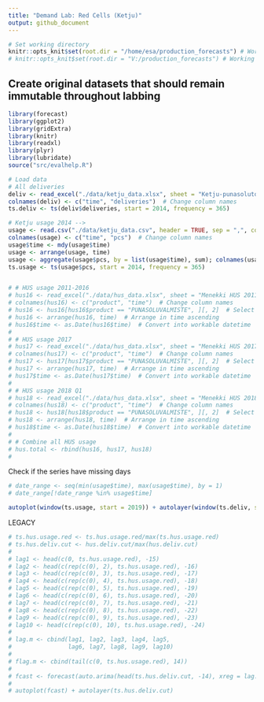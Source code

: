 ```yaml
---
title: "Demand Lab: Red Cells (Ketju)"
output: github_document
---
```


```r
# Set working directory
knitr::opts_knit$set(root.dir = "/home/esa/production_forecasts") # Working on Ubuntu
# knitr::opts_knit$set(root.dir = "V:/production_forecasts") # Working home
```

## Create original datasets that should remain immutable throughout labbing
```r
library(forecast)
library(ggplot2)
library(gridExtra)
library(knitr)
library(readxl)
library(plyr)
library(lubridate)
source("src/evalhelp.R")

# Load data
# All deliveries
deliv <- read_excel("./data/ketju_data.xlsx", sheet = "Ketju-punasolutoimitukset 2014-")[, c('Päivämäärä', 'Toimitukset')]
colnames(deliv) <- c("time", "deliveries")  # Change column names
ts.deliv <- ts(deliv$deliveries, start = 2014, frequency = 365)

# Ketju usage 2014 -->
usage <- read.csv("./data/ketju_data.csv", header = TRUE, sep = ",", colClasses=c("NULL", "NULL", "NULL", "NULL", "NULL", "NULL", "NULL", "NULL", NA, "NULL", NA))
colnames(usage) <- c("time", "pcs")  # Change column names
usage$time <- mdy(usage$time)
usage <- arrange(usage, time)
usage <- aggregate(usage$pcs, by = list(usage$time), sum); colnames(usage) <- c("time", "pcs")
ts.usage <- ts(usage$pcs, start = 2014, frequency = 365)


# # HUS usage 2011-2016
# hus16 <- read_excel("./data/hus_data.xlsx", sheet = "Menekki HUS 2011-2016")[, c('verituote_laatu', 'osastolle vientiaika')]
# colnames(hus16) <- c("product", "time")  # Change column names
# hus16 <- hus16[hus16$product == "PUNASOLUVALMISTE", ][, 2]  # Select only red cells and drop label column
# hus16 <- arrange(hus16, time)  # Arrange in time ascending
# hus16$time <- as.Date(hus16$time)  # Convert into workable datetime
# 
# # HUS usage 2017
# hus17 <- read_excel("./data/hus_data.xlsx", sheet = "Menekki HUS 2017")[, c('verituote_laatu', 'osastolle vientiaika')]
# colnames(hus17) <- c("product", "time")  # Change column names
# hus17 <- hus17[hus17$product == "PUNASOLUVALMISTE", ][, 2]  # Select only red cells and drop label column
# hus17 <- arrange(hus17, time)  # Arrange in time ascending
# hus17$time <- as.Date(hus17$time)  # Convert into workable datetime
# 
# # HUS usage 2018 Q1
# hus18 <- read_excel("./data/hus_data.xlsx", sheet = "Menekki HUS 2018 Q1")[, c('verituote_laatu', 'osastolle vientiaika')]
# colnames(hus18) <- c("product", "time")  # Change column names
# hus18 <- hus18[hus18$product == "PUNASOLUVALMISTE", ][, 2]  # Select only red cells and drop label column
# hus18 <- arrange(hus18, time)  # Arrange in time ascending
# hus18$time <- as.Date(hus18$time)  # Convert into workable datetime
# 
# # Combine all HUS usage
# hus.total <- rbind(hus16, hus17, hus18)
# 
```

Check if the series have missing days
```r
# date_range <- seq(min(usage$time), max(usage$time), by = 1) 
# date_range[!date_range %in% usage$time] 
```


```r
autoplot(window(ts.usage, start = 2019)) + autolayer(window(ts.deliv, start = 2019)) + ggtitle("Ketju-menekki vs. Ketju-toimitukset 2019")
```

LEGACY
```r
# ts.hus.usage.red <- ts.hus.usage.red/max(ts.hus.usage.red)
# ts.hus.deliv.cut <- hus.deliv.cut/max(hus.deliv.cut)
# 
# lag1 <- head(c(0, ts.hus.usage.red), -15)
# lag2 <- head(c(rep(c(0), 2), ts.hus.usage.red), -16)
# lag3 <- head(c(rep(c(0), 3), ts.hus.usage.red), -17)
# lag4 <- head(c(rep(c(0), 4), ts.hus.usage.red), -18)
# lag5 <- head(c(rep(c(0), 5), ts.hus.usage.red), -19)
# lag6 <- head(c(rep(c(0), 6), ts.hus.usage.red), -20)
# lag7 <- head(c(rep(c(0), 7), ts.hus.usage.red), -21)
# lag8 <- head(c(rep(c(0), 8), ts.hus.usage.red), -22)
# lag9 <- head(c(rep(c(0), 9), ts.hus.usage.red), -23)
# lag10 <- head(c(rep(c(0), 10), ts.hus.usage.red), -24)
# 
# lag.m <- cbind(lag1, lag2, lag3, lag4, lag5,
#                lag6, lag7, lag8, lag9, lag10)
# 
# flag.m <- cbind(tail(c(0, ts.hus.usage.red), 14))
# 
# fcast <- forecast(auto.arima(head(ts.hus.deliv.cut, -14), xreg = lag.m), xreg = head(lag.m, 14), h = 14)
# 
# autoplot(fcast) + autolayer(ts.hus.deliv.cut)
```